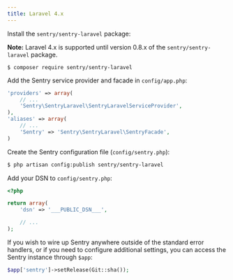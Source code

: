 ```yaml
---
title: Laravel 4.x
---
```


Install the `sentry/sentry-laravel` package:

**Note:** Laravel 4.x is supported until version 0.8.x of the `sentry/sentry-laravel` package.

```shell
$ composer require sentry/sentry-laravel
```

Add the Sentry service provider and facade in `config/app.php`:

```php {filename:config/app.php}
'providers' => array(
    // ...
    'Sentry\SentryLaravel\SentryLaravelServiceProvider',
),
'aliases' => array(
    // ...
    'Sentry' => 'Sentry\SentryLaravel\SentryFacade',
)
```

Create the Sentry configuration file (`config/sentry.php`):

```bash
$ php artisan config:publish sentry/sentry-laravel
```

Add your DSN to `config/sentry.php`:

```php {filename:config/sentry.php}
<?php

return array(
    'dsn' => '___PUBLIC_DSN___',

    // ...
);
```

If you wish to wire up Sentry anywhere outside of the standard error handlers, or
if you need to configure additional settings, you can access the Sentry instance
through `$app`:

```php
$app['sentry']->setRelease(Git::sha());
```
